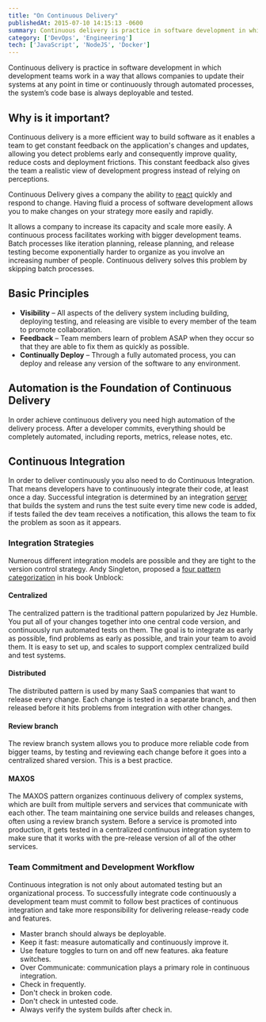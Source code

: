 ```yaml
---
title: "On Continuous Delivery"
publishedAt: 2015-07-10 14:15:13 -0600
summary: Continuous delivery is practice in software development in which development teams work in a way that allows companies to update their systems at any point in time or continuously through automated processes, the system's code base is always deployable and tested.
category: ['DevOps', 'Engineering']
tech: ['JavaScript', 'NodeJS', 'Docker']
---
```


Continuous delivery is practice in software development in which development teams work in a way that allows companies to update their systems at any point in time or continuously through automated processes, the system’s code base is always deployable and tested.

## Why is it important?

Continuous delivery is a more efficient way to build software as it enables a team to get constant feedback on the application's changes and updates, allowing you detect problems early and consequently improve quality, reduce costs and deployment frictions. This constant feedback also gives the team a realistic view of development progress instead of relying on perceptions.

Continuous Delivery gives a company the ability to [react](/tech/react) quickly and respond to change. Having fluid a process of software development allows you to make changes on your strategy more easily and rapidly.


It allows a company to increase its capacity and scale more easily. A continuous process facilitates working with bigger development teams. Batch processes like iteration planning, release planning, and release testing become exponentially harder to organize as you involve an increasing number of people. Continuous delivery solves this problem by skipping batch processes.

## Basic Principles

- __Visibility__ – All aspects of the delivery system including building, deploying testing, and releasing are visible to every member of the team to promote collaboration.
- __Feedback__ – Team members learn of problem ASAP when they occur so that they are able to fix them as quickly as possible.
- __Continually Deploy__ – Through a fully automated process, you can deploy and release any version of the software to any environment.

## Automation is the Foundation of Continuous Delivery

In order achieve continuous delivery you need high automation of the delivery process. After a developer commits, everything should be completely automated, including reports, metrics, release notes, etc.

## Continuous Integration

In order to deliver continuously you also need to do Continuous Integration. That means developers have to continuously integrate their code, at least once a day. Successful integration is determined by an integration [server](/backend) that builds the system and runs the test suite every time new code is added, if tests failed the dev team receives a notification, this allows the team to fix the problem as soon as it appears.

### Integration Strategies
Numerous different integration models are possible and they are tight to the version control strategy. Andy Singleton, proposed a [four pattern categorization](http://continuousagile.com/unblock/cd_four_patterns.[html](/frontend)) in his book Unblock:

#### Centralized
The centralized pattern is the traditional pattern popularized by Jez Humble. You put all of your changes together into one central code version, and continuously run automated tests on them. The goal is to integrate as early as possible, find problems as early as possible, and train your team to avoid them. It is easy to set up, and scales to support complex centralized build and test systems.

#### Distributed
The distributed pattern is used by many SaaS companies that want to release every change. Each change is tested in a separate branch, and then released before it hits problems from integration with other changes.

#### Review branch
The review branch system allows you to produce more reliable code from bigger teams, by testing and reviewing each change before it goes into a centralized shared version. This is a best practice.

#### MAXOS
The MAXOS pattern organizes continuous delivery of complex systems, which are built from multiple servers and services that communicate with each other. The team maintaining one service builds and releases changes, often using a review branch system. Before a service is promoted into production, it gets tested in a centralized continuous integration system to make sure that it works with the pre-release version of all of the other services.

### Team Commitment and Development Workflow

Continuous integration is not only about automated testing but an organizational process. To successfully integrate code continuously a development team must commit to follow best practices of continuous integration and take more responsibility for delivering release-ready code and features.

- Master branch should always be deployable.
- Keep it fast: measure automatically and continuously improve it.
- Use feature toggles to turn on and off new features. aka feature switches.
- Over Communicate: communication plays a primary role in continuous integration.
- Check in frequently.
- Don't check in broken code.
- Don't check in untested code.
- Always verify the system builds after check in.

